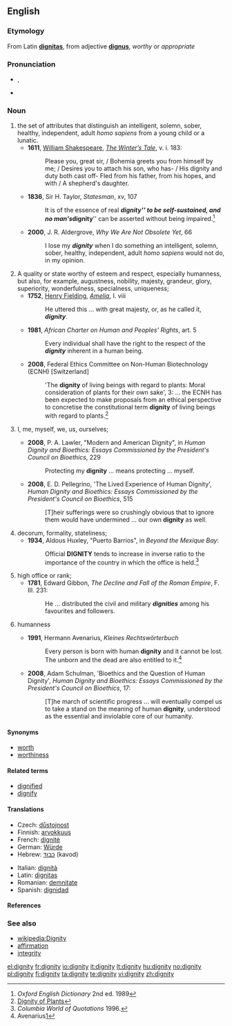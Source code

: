 ==English==

===Etymology===
From Latin '''[[dignitas]]''', from adjective '''[[dignus]]''', ''worthy'' or ''appropriate''

===Pronunciation===
* {{IPA|/ˈdɪgnəti/}}, {{SAMPA|/"dIgn@ti/}}
* {{audio|en-us-dignity.ogg|Audio (US)}}

===Noun===
{{en-noun|dignities}}

# the set of attributes that distinguish an intelligent, solemn, sober, healthy, independent, adult ''homo sapiens'' from a young child or a lunatic.
#*'''1611''', [[w:William Shakespeare|William Shakespeare]], ''[[w:The Winter’s Tale|The Winter’s Tale]]'', v. i. 183:
#*:Please you, great sir, / Bohemia greets you from himself by me; / Desires you to attach his son, who has- / His dignity and duty both cast off- Fled from his father, from his hopes, and with / A shepherd's daughter.
#*'''1836''', Sir H. Taylor, ''Statesman'', xv, 107
#*:It is of the essence of real '''''dignity''''' to be self-sustained, and no man's '''''dignity''''' can be asserted without being impaired.<ref>''Oxford English Dictionary'' 2nd ed. 1989</ref>
#*'''2000''', J. R. Aldergrove, ''Why We Are Not Obsolete Yet'', 66  
#*:I lose my '''''dignity''''' when I do something an intelligent, solemn, sober, healthy, independent, adult ''homo sapiens'' would not do, in my opinion.
# A quality or state worthy of esteem and respect, especially humanness, but also, for example, augustness, nobility, majesty, grandeur, glory, superiority, wonderfulness, specialness, uniqueness;
#* '''1752''', [[w:Henry Fielding|Henry Fielding]], ''[[w:Amelia|Amelia]]'', I. viii
#*:He uttered this ... with great majesty, or, as he called it, '''''dignity'''''.
#* '''1981''', ''African Charter on Human and Peoples’ Rights'', art. 5
#*:Every individual shall have the right to the respect of the '''''dignity''''' inherent in a human being.
#* '''2008''', Federal Ethics Committee on Non-Human Biotechnology (ECNH) <nowiki>[Switzerland]</nowiki>
#*:'The '''dignity''' of living beings with regard to plants: Moral consideration of plants for their own sake', 3: ... the ECNH has been expected to make proposals from an ethical perspective to concretise the constitutional term '''dignity''' of living beings with regard to plants.<ref>[http://www.ekah.admin.ch/fileadmin/ekah-dateien/dokumentation/publikationen/e-Broschure-Wurde-Pflanze-2008.pdf Dignity of Plants]</ref>
# {{rfv-sense}} I, me, myself, we, us, ourselves;
#* '''2008''', P. A. Lawler, "Modern and American Dignity", in ''Human Dignity and Bioethics: Essays Commissioned by the President's Council on Bioethics'', 229
#*:Protecting my '''dignity''' ... means protecting ... myself.
#* '''2008''', E. D. Pellegrino, 'The Lived Experience of Human Dignity', ''Human Dignity and Bioethics: Essays Commissioned by the President's Council on Bioethics'', 515
#*:[T]heir sufferings were so crushingly obvious that to ignore them would have undermined ... our own '''dignity''' as well.
# decorum, formality, stateliness;
#* '''1934''', Aldous Huxley, "Puerto Barrios", in ''Beyond the Mexique Bay'': 
#*:Official '''DIGNITY''' tends to increase in inverse ratio to the importance of the country in which the office is held.<ref>''Columbia World of Quotations'' 1996.</ref>
# high office or rank;
#* '''1781''', Edward Gibbon, ''The Decline and Fall of the Roman Empire'',  F. III. 231: 
#*:He ... distributed the civil and military '''''dignities''''' among his favourites and followers.
# {{idiom}} humanness
#* '''1991''', Hermann Avenarius, ''Kleines Rechtswörterbuch''
#*:Every person is born with human '''dignity''' and it cannot be lost. The unborn and the dead are also entitled to it.<ref>Avenarius[http://www.dadalos.org/int/default.htm]</ref>
#* '''2008''', Adam Schulman, 'Bioethics and the Question of Human Dignity', ''Human Dignity and Bioethics: Essays Commissioned by the President's Council on Bioethics'', 17: 
#*:[T]he march of scientific progress ... will eventually compel us to take a stand on the meaning of human '''dignity''', understood as the essential and inviolable core of our humanity.


====Synonyms====
* [[worth]]
* [[worthiness]]

====Related terms====
* [[dignified]]
* [[dignify]]

====Translations====
{{trans-top|worthiness}}
* Czech: [[důstojnost]] {{f}}
* Finnish: [[arvokkuus]]
* French: [[dignité]] {{f}}
* German: [[Würde]] {{f}}
* Hebrew: [[כבוד]] (kavod) {{m}}
{{trans-mid}}
* Italian: [[dignità]] {{f}}
* Latin: [[dignitas]] {{f}}
* Romanian: [[demnitate]] {{f}}
* Spanish: [[dignidad]] {{f}}
{{trans-bottom}}

====References====
<references/>

===See also===
* [[wikipedia:Dignity]]
* [[affirmation]]
* [[integrity]]

[[el:dignity]]
[[fr:dignity]]
[[io:dignity]]
[[it:dignity]]
[[lt:dignity]]
[[hu:dignity]]
[[no:dignity]]
[[pl:dignity]]
[[fi:dignity]]
[[ta:dignity]]
[[te:dignity]]
[[vi:dignity]]
[[zh:dignity]]